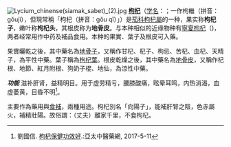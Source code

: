 [[File:Lycium_chinense(siamak_sabet)_(2).jpg|left]]
'''[[枸杞|枸杞]]'''（[[学名|学名]]：{{lang|la|''Lycium chinense''}}；一作枸檵（拼音：gǒujì），但現常稱「枸杞（拼音：gǒu qǐ）」）是[[茄科|茄科]][[枸杞屬|枸杞屬]]的一种，果实称'''枸杞子'''，嫩叶称'''枸杞头'''，其根皮称为'''地骨皮'''。与本种相似的近缘物种有[[寧夏枸杞|寧夏枸杞]]（''{{lang|la|L. barbarum}}'')，两者经常用作中药及補品食用。本种的果實、葉子及根皮可入藥。

果實曬乾之後，其中藥名為[[地骨子|地骨子]]，又稱作甘杞、杞子、枸忌、苦杞、血杞、天精子，為平性中藥。葉子稱為[[枸杞葉|枸杞葉]]。根皮乾燥之後，其中藥名為[[地骨皮|地骨皮]]，又稱作杞根、地節、紅月附根、狗奶子棍、地仙，為涼性中藥。

'''''功能''''' 
滋补肝肾，益精明目。用于虚劳精亏，腰膝酸痛，眩晕耳鸣，内热消渴，血虚萎黄，目昏不明<ref>劉國信. [http://www.aptcm.com/aptcm/medinfo.nsf/ByUNID/93C8AB200EEC4A3F4825718D002567FA?opendocument 枸杞保健功效好].:亞太中醫藥網, 2017-5-11</ref>。

主要作為藥用與[[食補|食補]]，兩種用途。枸杞別名「向陽子」，能補肝腎之陰，色赤屬火，補精壯陽。故俗謂：（丈夫）離家千里，不食枸杞。